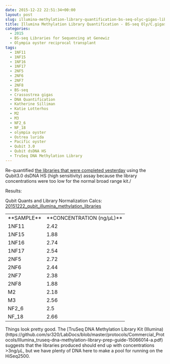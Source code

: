 ```yaml
---
date: 2015-12-22 22:51:34+00:00
layout: post
slug: illumina-methylation-library-quantification-bs-seq-olyc-gigas-libraries
title: Illumina Methylation Library Quantification - BS-seq Oly/C.gigas Libraries
categories:
  - 2015
  - BS-seq Libraries for Sequencing at Genewiz
  - Olympia oyster reciprocal transplant
tags:
  - 1NF11
  - 1NF15
  - 1NF16
  - 1NF17
  - 2NF5
  - 2NF6
  - 2NF7
  - 2NF8
  - BS-seq
  - Crassostrea gigas
  - DNA Quantification
  - Katherine Silliman
  - Katie Lotterhos
  - M2
  - M3
  - NF2_6
  - NF_18
  - olympia oyster
  - Ostrea lurida
  - Pacific oyster
  - Qubit 3.0
  - Qubit dsDNA HS
  - TruSeq DNA Methylation Library
---
```


Re-quantified [the libraries that were completed yesterday](https://robertslab.github.io/sams-notebook/posts/2015/2015-12-21-illumina-methylation-library-construction-olyc-gigas-bisulfite-treated-dna/) using the Qubit3.0 dsDNA HS (high sensitivity) assay because the library concentrations were too low for the normal broad range kit./

Results:

Qubit Quants and Library Normalization Calcs: [20151222_qubit_illumina_methylation_libraries](https://docs.google.com/spreadsheets/d/1bfIDqNPOxnShlP3Esl0D0pDOSXc5Yn6Ar4RQVS3RJLo/edit?usp=sharing)

<table cellpadding="0" cellspacing="0" border="0" dir="ltr" > 
<tbody >
<tr >

<td data-sheets-value="[null,2,"Test Name"]" >**SAMPLE**
</td>

<td data-sheets-value="[null,2,"Original sample conc."]" >**CONCENTRATION (ng/μL)**
</td>
</tr>
<tr >

<td data-sheets-value="[null,2,"1NF11"]" >1NF11
</td>

<td data-sheets-value="[null,3,null,2.42]" >2.42
</td>
</tr>
<tr >

<td data-sheets-value="[null,2,"1NF15"]" >1NF15
</td>

<td data-sheets-value="[null,3,null,1.88]" >1.88
</td>
</tr>
<tr >

<td data-sheets-value="[null,2,"1NF16"]" >1NF16
</td>

<td data-sheets-value="[null,3,null,2.74]" >2.74
</td>
</tr>
<tr >

<td data-sheets-value="[null,2,"1NF17"]" >1NF17
</td>

<td data-sheets-value="[null,3,null,2.54]" >2.54
</td>
</tr>
<tr >

<td data-sheets-value="[null,2,"2NF5"]" >2NF5
</td>

<td data-sheets-value="[null,3,null,2.72]" >2.72
</td>
</tr>
<tr >

<td data-sheets-value="[null,2,"2NF6"]" >2NF6
</td>

<td data-sheets-value="[null,3,null,2.44]" >2.44
</td>
</tr>
<tr >

<td data-sheets-value="[null,2,"2NF7"]" >2NF7
</td>

<td data-sheets-value="[null,3,null,2.38]" >2.38
</td>
</tr>
<tr >

<td data-sheets-value="[null,2,"2NF8"]" >2NF8
</td>

<td data-sheets-value="[null,3,null,1.88]" >1.88
</td>
</tr>
<tr >

<td data-sheets-value="[null,2,"M2"]" >M2
</td>

<td data-sheets-value="[null,3,null,2.18]" >2.18
</td>
</tr>
<tr >

<td data-sheets-value="[null,2,"M3"]" >M3
</td>

<td data-sheets-value="[null,3,null,2.56]" >2.56
</td>
</tr>
<tr >

<td data-sheets-value="[null,2,"NF2_6"]" >NF2_6
</td>

<td data-sheets-value="[null,3,null,2.5]" >2.5
</td>
</tr>
<tr >

<td data-sheets-value="[null,2,"NF_18"]" >NF_18
</td>

<td data-sheets-value="[null,3,null,2.66]" >2.66
</td>
</tr>
</tbody>
</table>



Things look pretty good. The [TruSeq DNA Methylation Library Kit (Illumina)(https://github.com/sr320/LabDocs/blob/master/protocols/Commercial_Protocols/Illumina_truseq-dna-methylation-library-prep-guide-15066014-a.pdf) suggests that the libraries produced should end up with concentrations >3ng/μL, but we have plenty of DNA here to make a pool for running on the HiSeq2500.
